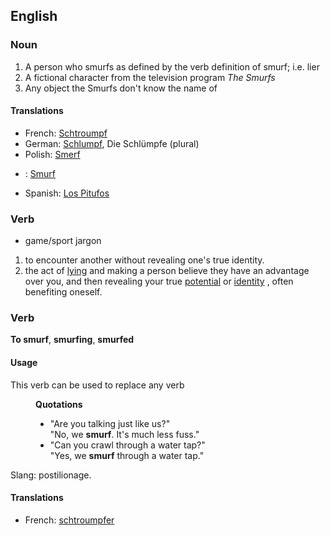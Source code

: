 {{wikipediapar|The Smurfs}}
==English==
===Noun===
# A person who smurfs as defined by the verb definition of smurf; i.e. lier
# A fictional character from the television program ''The Smurfs''
# Any object the Smurfs don't know the name of
====Translations====
*French: [[Schtroumpf]]
*German: [[Schlumpf]], Die Schlümpfe (plural)
*Polish: [[Smerf]]
*{{pt}}: [[Smurf]]
*Spanish: [[Los Pitufos]]

===Verb===
*game/sport jargon

# to encounter another without revealing one's true identity.
# the act of [[lying]] and making a person believe they have an advantage over you, and then revealing your true [[potential]] or [[identity]] , often benefiting oneself.

===Verb===
'''To smurf''', '''smurfing''', '''smurfed'''
====Usage====
This verb can be used to replace any verb
:'''Quotations'''
:*"Are you talking just like us?"<br>"No, we '''smurf'''.  It's much less fuss."
:*"Can you crawl through a water tap?"<br>"Yes, we '''smurf''' through a water tap."
Slang: postilionage.

====Translations====
*French: [[schtroumpfer]]